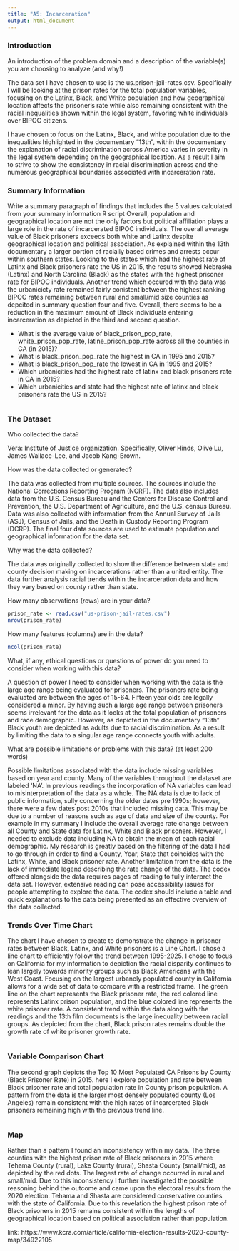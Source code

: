 ```yaml
---
title: "A5: Incarceration"
output: html_document
---
```


### Introduction

An introduction of the problem domain and a description of the variable(s) you are choosing to analyze (and why!)

The data set I have chosen to use is the us.prison-jail-rates.csv. Specifically I will be looking at the prison rates for the total population variables, focusing on the Latinx, Black, and White population and how geographical location affects the prisoner's rate while also remaining consistent with the racial inequalities shown within the legal system, favoring white individuals over BIPOC citizens. 

I have chosen to focus on the Latinx, Black, and white population due to the inequalities highlighted in the documentary "13th", within the documentary the explanation of racial discrimination across America varies in severity in the legal system depending on the geographical location. As a result I aim to strive to show the consistency in racial discrimination across and the numerous geographical boundaries associated with incarceration rate. 

### Summary Information

Write a summary paragraph of findings that includes the 5 values calculated from your summary information R script
Overall, population and geographical location are not the only factors but political affiliation plays a large role in the rate of incarcerated BIPOC individuals. The overall average value of Black prisoners exceeds both white and Latinx despite geographical location and political association. As explained within the 13th documentary a larger portion of racially based crimes and arrests occur within southern states. Looking to the states which had the highest rate of Latinx and Black prisoners rate the US in 2015, the results showed Nebraska (Latinx) and North Carolina (Black) as the states with the highest prisoner rate for BIPOC individuals. Another trend which occured with the data was the urbanicicty rate remained fairly conistent between the highest ranking BIPOC rates remaining between rural and small/mid size counties as depcited in summary question four and five. Overall, there seems to be a reduction in the maximum amount of Black individuals entering incarceration as depicted in the third and second question. 

  - What is the average value of black_prison_pop_rate, white_prison_pop_rate, latine_prison_pop_rate across all the counties in CA (in 2015)?
  - What is black_prison_pop_rate the highest in CA in 1995 and 2015?
  - What is black_prison_pop_rate the lowest in CA in 1995 and 2015?
  - Which urbanicities had the highest rate of latinx and black prisoners rate in CA in 2015?
  - Which urbanicities and state had the highest rate of latinx and black prisoners rate the US in 2015? 
  

```r
```

### The Dataset

Who collected the data? 

Vera: Institute of Justice organization. Specifically, Oliver Hinds, Olive Lu, James Wallace-Lee, and Jacob Kang-Brown. 

How was the data collected or generated?  

The data was collected from multiple sources. The sources include the National Corrections Reporting Program (NCRP). The data also includes data from the U.S. Census Bureau and the Centers for Disease Control and Prevention, the U.S. Department of Agriculture, and the U.S. census Bureau. Data was also collected with information from the Annual Survey of Jails (ASJ), Census of Jails, and the Death in Custody Reporting Program (DCRP). The final four data sources are used to estimate population and geographical information for the data set. 

Why was the data collected? 

The data was originally collected to show the difference between state and county decision making on incarcerations rather than a united entity. The data further analysis racial trends within the incarceration data and how they vary based on county rather than state. 

How many observations (rows) are in your data? 

```r
prison_rate <- read.csv("us-prison-jail-rates.csv")
nrow(prison_rate)
```

How many features (columns) are in the data?  
```r
ncol(prison_rate)
```

What, if any, ethical questions or questions of power do you need to consider when working with this data?

A question of power I need to consider when working with the data is the large age range being evaluated for prisoners. The prisoners rate being evaluated are between the ages of 15-64. Fifteen year olds are legally considered a minor. By having such a large age range between prisoners seems irrelevant for the data as it looks at the total population of prisoners and race demographic. However, as depicted in the documentary "13th" Black youth are depicted as adults due to racial discrimination. As a result by limiting the data to a singular age range connects youth with adults. 

What are possible limitations or problems with this data?   (at least 200 words)

Possible limitations associated with the data include missing variables based on year and county. Many of the variables throughout the dataset are labeled ‘NA’. In previous readings the incorporation of NA variables can lead to misinterpretation of the data as a whole. The NA data is due to lack of public information, sully concerning the older dates pre 1990s; however, there were a few dates post 2010s that included missing data. This may be due to a number of reasons such as age of data and size of the county.  For example in my summary I include the overall average rate change between all County and State data for Latinx, White and Black prisoners. However, I needed to exclude data including NA to obtain the mean of each racial demographic.  My research is greatly based on the filtering of the data I had to go through in order to find a County, Year, State that coincides with the Latinx, White, and Black prisoner rate. Another limitation from the data is the lack of immediate legend describing the rate change of the data. The codex offered alongside the data requires pages of reading to fully interpret the data set. However, extensive reading can pose accessibility issues for people attempting to explore the data. The codex should include a table and quick explanations to the data being presented as an effective overview of the data collected. 

### Trends Over Time Chart

The chart I have chosen to create to demonstrate the change in prisoner rates between Black, Latinx, and White prisoners is a Line Chart. I chose a line chart to efficiently follow the trend between 1995-2025. I chose to focus on California for my information to depiction the racial disparity continues to lean largely towards minority groups such as Black Americans with the West Coast. Focusing on the largest urbanely populated county in California allows for a wide set of data to compare with a restricted frame. The green line on the chart represents the Black prisoner rate, the red colored line represents Latinx prison population, and the blue colored line represents the white prisoner rate. A consistent trend within the data along with the readings and the 13th film documents is the large inequality between racial groups. As depicted from the chart, Black prison rates remains double the growth rate of white prisoner growth rate.  


```r
```

### Variable Comparison Chart

The second graph depicts the Top 10 Most Populated CA Prisons by County (Black Prisoner Rate) in 2015. here I explore population and rate between Black prisoner rate and total population rate in County prison population. A pattern from the data is the larger most densely populated county (Los Angeles) remain consistent with the high rates of incarcerated Black prisoners remaining high with the previous trend line.  


```r
```

### Map

Rather than a pattern I found an inconsistency within my data. The three counties with the highest prison rate of Black prisoners in 2015 where Tehama County (rural), Lake County (rural), Shasta County (small/mid), as depicted by the red dots. The largest rate of change occurred in rural and small/mid. Due to this inconsistency I further investigated the possible reasoning behind the outcome and came upon the electoral results from the 2020 election. Tehama and Shasta are considered conservative counties with the state of California. Due to this revelation the highest prison rate of Black prisoners in 2015 remains consistent within the lengths of geographical location based on political association rather than population.  

link: https://www.kcra.com/article/california-election-results-2020-county-map/34922105


```r
```

